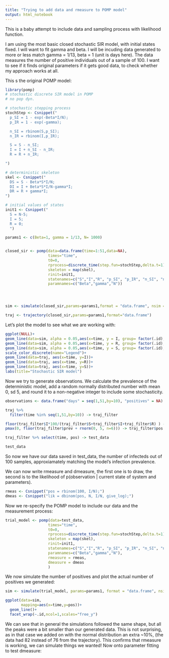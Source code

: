 ```yaml
---
title: "Trying to add data and rmeasure to POMP model"
output: html_notebook
---
```

  This is a baby attempt to include data and sampling process with likelihood function.

  I am using the most basic closed stochastic SIR model, with initial states fixed.
  I will want to fit gamma and beta.
  I will be incuding data generated to more or less match gamma = 1/13, beta = 1 (unit is days here).
  The data measures the number of positive individuals out of a sample of 100.
  I want to see if it finds original parameters if it gets good data, to check whether my approach works at all.

  This s the original POMP model:
```r
library(pomp)
# stochastic discrete SIR model in POMP
# no pop dyn.

# stochastic stepping process
stochStep <- Csnippet("
  p_SI = 1 - exp(-Beta*I/N);
  p_IR = 1 - exp(-gamma);

  n_SI = rbinom(S,p_SI);
  n_IR = rbinom(I,p_IR);

  S = S - n_SI;
  I = I + n_SI - n_IR;
  R = R + n_IR;

")

# deterministic skeleton
skel <- Csnippet("
  DS = S - Beta*S*I/N;
  DI = I + Beta*S*I/N-gamma*I;
  DR = R + gamma*I;
")

# initial values of states
init1 <- Csnippet("
  S = N-5;
  I = 5;
  R = 0;
  ")

params1 <- c(Beta=1, gamma = 1/13, N= 1000)


closed_sir <- pomp(data=data.frame(time=1:51,data=NA),
                   times="time",
                   t0=0,
                   rprocess=discrete_time(step.fun=stochStep,delta.t=1),
                   skeleton = map(skel),
                   rinit=init1,
                   statenames=c("S","I","R", "p_SI", "p_IR", "n_SI", "n_IR"),
                   paramnames=c("Beta","gamma","N"))




sim <- simulate(closed_sir,params=params1,format = "data.frame", nsim = 100)

traj <- trajectory(closed_sir,params=params1,format="data.frame")

```
Let's plot the model to see what we are working with:
``` r
ggplot(NULL)+
geom_line(data=sim, alpha = 0.05,aes(x=time, y = I, group= factor(.id), colour = "Stochastic infected"))+
geom_line(data=sim, alpha = 0.05,aes(x=time, y = R, group= factor(.id), colour = "Stochastic recovered"))+
geom_line(data=sim, alpha = 0.05,aes(x=time, y = S, group= factor(.id), colour = "Stochastic susceptible"))+
scale_color_discrete(name="Legend")+
geom_line(data=traj, aes(x=time, y=I))+
geom_line(data=traj, aes(x=time, y=R))+
geom_line(data=traj, aes(x=time, y=S))+
labs(title="Stochastic SIR model")
```
  
  Now we try to generate observations. We calculate the prevalence of the deterministic model, add a random normally distributed number with mean 0, sd 5, and round it to a non-negative integer to include some stochasticity.
  
```r
observations <- data.frame("days" = seq(1,51,by=10), "positives" = NA)

traj %>% 
  filter(time %in% seq(1,51,by=10)) -> traj_filter

floor(traj_filter$I*100/(traj_filter$S+traj_filter$I+traj_filter$R) ) -> traj_filter$prev
pmax(0, floor(traj_filter$prev + rnorm(0, 5, n=6))) -> traj_filter$pos

traj_filter %>% select(time, pos) -> test_data

test_data
```
So now we have our data saved in test_data, the number of infecteds out of 100 samples, approxiamately matching the model's infection prevalence.  

  We can now write rmeasure and dmeasure, the first one is to draw, the second is to the likelihood of p(observation | current state of system and parameters).

``` r
rmeas <- Csnippet("pos = rbinom(100, I/N);")
dmeas <- Csnippet("lik = dbinom(pos, N, I/N, give_log);")
```

Now we re-specify the POMP model to include our data and the measurement process:
``` r

trial_model <- pomp(data=test_data,
                   times="time",
                   t0=0,
                   rprocess=discrete_time(step.fun=stochStep,delta.t=1),
                   skeleton = map(skel),
                   rinit=init1,
                   statenames=c("S","I","R", "p_SI", "p_IR", "n_SI", "n_IR"),
                   paramnames=c("Beta","gamma","N"),
                   rmeasure = rmeas,
                   dmeasure = dmeas
                   )
```

We now simulate the number of positives and plot the actual number of positives we generated:
``` r

sim <- simulate(trial_model, params=params1, format = "data.frame", nsim = 5, ,include.data=TRUE)

ggplot(data=sim,
       mapping=aes(x=time,y=pos))+
  geom_line()+
  facet_wrap(~.id,ncol=1,scales="free_y")
```

  We can see that in general the simulations followed the same shape, but all the peaks were a bit smaller than our generated data. This is not surprising, as in that case we added on with the normal distribution an extra ~10%, (the data had 82 instead of 76 from the trajectory). This confirms that rmeasure is working, we can simulate things we wanted! 
  Now onto parameter fitting to test dmeasure:

  
